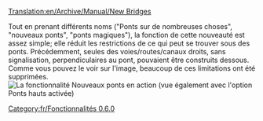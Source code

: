 [[Translation:en/Archive/Manual/New Bridges]]


Tout en prenant différents noms ("Ponts sur de nombreuses choses", "nouveaux ponts", "ponts magiques"), la fonction de cette nouveauté est assez simple; elle réduit les restrictions de ce qui peut se trouver sous des ponts. Précédemment, seules des voies/routes/canaux droits, sans signalisation, perpendiculaires au pont, pouvaient être construits dessous. Comme vous pouvez le voir sur l'image, beaucoup de ces limitations ont été supprimées.
[[File:en/Bridges2 833.png|frame|center|La fonctionnalité Nouveaux ponts en action (vue également avec l'option Ponts hauts activée)]]

[[Category:fr/Fonctionnalités 0.6.0]]
